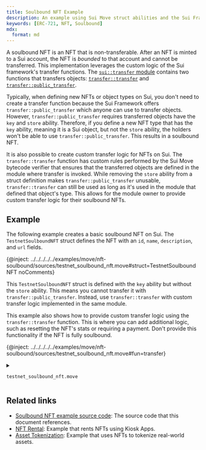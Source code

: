 ```yaml
---
title: Soulbound NFT Example
description: An example using Sui Move struct abilities and the Sui Framework's `transfer` module to make a NFT soulbound (non-transferable).
keywords: [ERC-721, NFT, Soulbound]
mdx:
  format: md
---
```


A soulbound NFT is an NFT that is non-transferable. After an NFT is minted to a Sui account, the NFT is _bounded_ to that account and cannot be transferred. This implementation leverages the custom logic of the Sui framework's transfer functions. The <a href="/references/framework/sui-framework/transfer" data-noBrokenLinkCheck='true'>`sui::transfer` module</a> contains two functions that transfers objects: <a href="/references/framework/sui-framework/transfer#function-transfer" data-noBrokenLinkCheck='true'>`transfer::transfer`</a> and <a href="/references/framework/sui-framework/transfer#function-public_transfer" data-noBrokenLinkCheck='true'>`transfer::public_transfer`</a>.

Typically, when defining new NFTs or object types on Sui, you don't need to create a transfer function because the Sui Framework offers `transfer::public_transfer` which anyone can use to transfer objects. However, `transfer::public_transfer` requires transferred objects have the `key` and `store` ability. Therefore, if you define a new NFT type that has the `key` ability, meaning it is a Sui object, but not the `store` ability, the holders won't be able to use `transfer::public_transfer`. This results in a soulbound NFT.

It is also possible to create custom transfer logic for NFTs on Sui. The `transfer::transfer` function has custom rules performed by the Sui Move bytecode verifier that ensures that the transferred objects are defined in the module where transfer is invoked. While removing the `store` ability from a struct definition makes `transfer::public_transfer` unusable, `transfer::transfer` can still be used as long as it's used in the module that defined that object's type. This allows for the module owner to provide custom transfer logic for their soulbound NFTs. 

## Example

The following example creates a basic soulbound NFT on Sui. The `TestnetSoulboundNFT` struct defines the NFT with an `id`, `name`, `description`, and `url` fields. 

{@inject: ../../../../../examples/move/nft-soulbound/sources/testnet_soulbound_nft.move#struct=TestnetSoulboundNFT noComments}

This `TestnetSoulboundNFT` struct is defined with the `key` ability but without the `store` ability. This means you cannot transfer it with `transfer::public_transfer`. Instead, use `transfer::transfer` with custom transfer logic implemented in the same module. 

This example also shows how to provide custom transfer logic using the `transfer::transfer` function. This is where you can add additional logic, such as resetting the NFT's stats or requiring a payment. Don't provide this functionality if the NFT is fully soulbound. 

{@inject: ../../../../../examples/move/nft-soulbound/sources/testnet_soulbound_nft.move#fun=transfer}

<details>

<summary>

`testnet_soulbound_nft.move` 

</summary>

{@inject: ../../../../../examples/move/nft-soulbound/sources/testnet_soulbound_nft.move}

</details>

## Related links

- [Soulbound NFT example source code](https://github.com/MystenLabs/sui/tree/main/examples/move/nft-soulbound): The source code that this document references.
- [NFT Rental](/guides/developer/nft/nft-rental.mdx): Example that rents NFTs using Kiosk Apps. 
- [Asset Tokenization](/guides/developer/nft/asset-tokenization.mdx): Example that uses NFTs to tokenize real-world assets.
